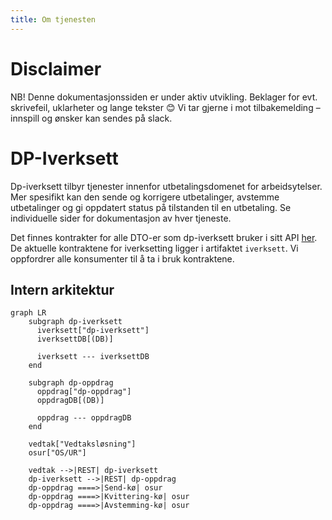 ```yaml
---
title: Om tjenesten
---
```


# Disclaimer
NB! Denne dokumentasjonssiden er under aktiv utvikling. Beklager for evt. skrivefeil, uklarheter og lange tekster 😊 Vi tar gjerne i mot tilbakemelding – innspill og ønsker kan sendes på slack.

# DP-Iverksett
Dp-iverksett tilbyr tjenester innenfor utbetalingsdomenet for arbeidsytelser. Mer spesifikt kan den sende og korrigere utbetalinger, avstemme utbetalinger og gi oppdatert status på tilstanden til en utbetaling.
Se individuelle sider for dokumentasjon av hver tjeneste.

Det finnes kontrakter for alle DTO-er som dp-iverksett bruker i sitt API [her](https://github.com/navikt/dp-kontrakter). De aktuelle kontraktene for iverksetting ligger i artifaktet `iverksett`. Vi oppfordrer alle konsumenter til
å ta i bruk kontraktene.

## Intern arkitektur

```mermaid
graph LR
    subgraph dp-iverksett
      iverksett["dp-iverksett"]
      iverksettDB[(DB)]

      iverksett --- iverksettDB
    end

    subgraph dp-oppdrag
      oppdrag["dp-oppdrag"]
      oppdragDB[(DB)]

      oppdrag --- oppdragDB
    end

    vedtak["Vedtaksløsning"]
    osur["OS/UR"]

    vedtak -->|REST| dp-iverksett
    dp-iverksett -->|REST| dp-oppdrag
    dp-oppdrag ====>|Send-kø| osur
    dp-oppdrag ====>|Kvittering-kø| osur
    dp-oppdrag ====>|Avstemming-kø| osur
```
